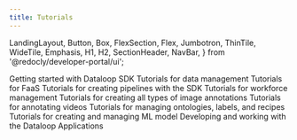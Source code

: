 ```yaml
---
title: Tutorials
---
```


  LandingLayout,
  Button,
  Box,
  FlexSection,
  Flex,
  Jumbotron,
  ThinTile,
  WideTile,
  Emphasis,
  H1,
  H2,
  SectionHeader,
  NavBar,
} from '@redocly/developer-portal/ui';



<Box my={25}>
  <FlexSection justifyContent="space-around" flexWrap="wrap">
    <WideTile header="Getting Started With Dataloop SDK" to="getting_started.md" icon={icon1}>
          Getting started with Dataloop SDK
    </WideTile>
    <WideTile header="Data Management Tutorial" to="data_management.md" icon={icon3}>
          Tutorials for data management
    </WideTile>
    <WideTile header="FaaS Tutorial" to="faas.md" icon={icon1}>
          Tutorials for FaaS
    </WideTile>
    <WideTile header="Pipelines" to="pipelines.md" icon={launchFastIcon}>
          Tutorials for creating pipelines with the SDK
    </WideTile>
    <WideTile header="Task Workflows" to="task_workflows.md" icon={icon1}>
          Tutorials for workforce management
    </WideTile>
    <WideTile header="Image Annotations" to="annotations_image.md" icon={icon3}>
          Tutorials for creating all types of image annotations
    </WideTile>
    <WideTile header="Video Annotations" to="annotations_video.md" icon={icon3}>
          Tutorials for annotating videos
    </WideTile>
    <WideTile header="Recipe and Ontology" to="recipe_and_ontology.md" icon={icon3}>
          Tutorials for managing ontologies, labels, and recipes
    </WideTile>
    <WideTile header="Model Management" to="model_management.md" icon={launchFastIcon}>
          Tutorials for creating and managing ML model
    </WideTile>
    <WideTile header="Applications" to="applications.md" icon={launchFastIcon}>
          Developing and working with the Dataloop Applications
    </WideTile>
  </FlexSection>
</Box>

